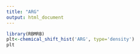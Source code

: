 ```yaml
---
title: "ARG"
output: html_document
---
```




```r

library(RBMRB)
plt<-chemical_shift_hist('ARG', type='density')
plt
```
